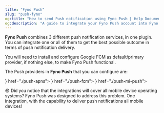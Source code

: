 ```yaml
---
title: "Fyno Push"
slug: "push-fyno"
og:title: "How to send Push notification using Fyno Push | Help Document"
og:description: "A guide to integrate your Fyno Push account into Fyno."
---
```


**Fyno Push** combines 3 different push notification services, in one plugin. You can integrate one or all of them to get the best possible outcome in terms of push notification delivery.

<Tip title="Minimum requirements!">You will need to install and configure Google FCM as default/primary provider, if nothing else, to make Fyno Push functional.</Tip>

The Push providers in **Fyno Push** that you can configure are:

<CardGroup cols={3}>
  <Card title="APNs" icon={<img src="https://fynodev.s3.ap-south-1.amazonaws.com/provider_logo/apple.png" alt="APNs Logo" />} href="./push-apns"></Card>
  <Card title="Google FCM" icon={<img src="https://fynodev.s3.ap-south-1.amazonaws.com/provider_logo/fcm.png" alt="FCM Logo" />} href="./push-fcm"></Card>
  <Card title="Mi Push" icon={<img src="https://fynodev.s3.ap-south-1.amazonaws.com/provider_logo/mi.png" alt="Mi Push Logo" />} href="./push-mi-push"></Card>
</CardGroup>

<Tip>😎 Did you notice that the integrations will cover all mobile device operating systems? Fyno Push was designed to address this problem. One integration, with the capability to deliver push notifications all mobile devices!</Tip>
